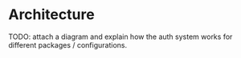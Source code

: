 # Architecture

TODO: attach a diagram and explain how the auth system works
for different packages / configurations.
